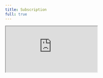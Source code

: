 ```yaml
---
title: Subscription
full: true
---
```


<iframe
    src="https://codesandbox.io/embed/swr-subscription-example-o0m1pg?fontsize=14&hidenavigation=1&theme=dark"
    style={{
        width: "100%",
        height: "100%",
        border: 0,
        overflow: "hidden",
        background: "rgb(21, 21, 21)",
    }}
    title="SWR - Subscription"
    allow="accelerometer; ambient-light-sensor; camera; encrypted-media; geolocation; gyroscope; hid; microphone; midi; payment; usb; vr; xr-spatial-tracking"
    sandbox="allow-autoplay allow-forms allow-modals allow-popups allow-presentation allow-same-origin allow-scripts"
/>
